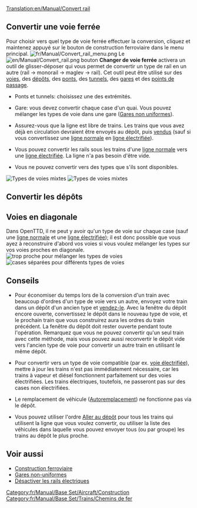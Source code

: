 [[Translation:en/Manual/Convert rail]]
{{fr/Manual/Tutoriel}}{{fr/Manual/Amorce}}

==Convertir une voie ferrée==
Pour choisir vers quel type de voie ferrée effectuer la conversion, cliquez et maintenez appuyé sur le bouton de construction ferroviaire dans le menu principal.
[[File:fr/Manual/Convert rail menu.png|none]]
Le [[File:en/Manual/Convert rail.png]] bouton '''Changer de voie ferrée''' activera un outil de glisser-déposer qui vous permet de convertir un type de rail en un autre (rail -> monorail -> maglev -> rail). Cet outil peut être utilisé sur des [[fr/Manual/Construction de voies|voies]], des [[fr/Manual/Construction de dépôts|dépôts]], des [[fr/Manual/Ponts|ponts]], des [[fr/Manual/Tunnels|tunnels]], des [[fr/Manual/Gares|gares]] et des [[fr/Manual/Points de contrôle|points de passage]].

* Ponts et tunnels: choisissez une des extrémités.

* Gare: vous devez convertir chaque case d'un quai. Vous pouvez mélanger les types de voie dans une gare ([[fr/Archive/Manual/Settings/Gares non uniformes|Gares non uniformes]]).

* Assurez-vous que la ligne est libre de trains. Les trains que vous avez déjà en circulation devraient être envoyés au dépôt, puis [[fr/Manual/Vendre un train complet|vendus]] (sauf si vous convertissez une [[fr/Manual/Base Set/Lignes ferroviaires|ligne normale]] en [[fr/Manual/Base Set/Chemin de fer électrifié|ligne électrifiée]]).

* Vous pouvez convertir les rails sous les trains d'une [[fr/Manual/Base Set/Lignes ferroviaires|ligne normale]] vers une [[fr/Manual/Base Set/Chemin de fer électrifié|ligne électrifiée]]. La ligne n'a pas besoin d'être vide.

* Vous ne pouvez convertir vers des types que s'ils sont disponibles.
[[File:en/Manual/Convert station.png|left|frame|Types de voies mixtes]]
[[File:en/Manual/Convert rail tunnel.png|none|frame|Types de voies mixtes]]
{{en/-}}

==Convertir les dépôts==
{{fr/Note|Seuls les [[fr/Manual/Dépôts|dépôts]] vides peuvent être convertis (à moins que le type de rail soit compatible)}}


==Voies en diagonale==
Dans OpenTTD, il ne peut y avoir qu'un type de voie sur chaque case (sauf une [[fr/Manual/Base Set/Lignes ferroviaires|ligne normale]] et une [[fr/Manual/Base Set/Chemin de fer électrifié|ligne électrifiée]]); il est donc possible que vous ayez à reconstruire d'abord vos voies si vous voulez mélanger les types sur vos voies proches en diagonale.
[[File:en/Manual/Convert rail close.png|left|frame|trop proche pour mélanger les types de voies]]
[[File:en/Manual/Convert rail good.png|none|frame|cases séparées pour différents types de voies]] 
{{en/-}}
==Conseils==
* Pour économiser du temps lors de la conversion d'un train avec beaucoup d'ordres d'un type de voie vers un autre, envoyez votre train dans un dépôt d'un ancien type et [[fr/Manual/Vendre un train complet|vendez-le]]. Avec la fenêtre du dépôt encore ouverte, convertissez le dépôt dans le nouveau type de voie, et le prochain train que vous construirez aura les ordres du train précédent. La fenêtre du dépôt doit rester ouverte pendant toute l'opération. Remarquez que vous ne pouvez convertir qu'un seul train avec cette méthode, mais vous pouvez aussi reconvertir le dépôt vide vers l'ancien type de voie pour convertir un autre train en utilisant le même dépôt.

* Pour convertir vers un type de voie compatible (par ex. [[fr/Manual/Base Set/Chemin de fer électrifié|voie électrifiée]]), mettre à jour les trains n'est pas immédiatement nécessaire, car les trains à vapeur et diésel fonctionnent parfaitement sur des voies électrifiées. Les trains électriques, toutefois, ne passeront pas sur des cases non électrifiées.

* Le remplacement de véhicule ([[fr/Manual/Remplacement de véhicules#autoremplacement|Autoremplacement]]) ne fonctionne pas via le dépôt.

* Vous pouvez utiliser l'ordre [[fr/Manual/Ordres|Aller au dépôt]] pour tous les trains qui utilisent la ligne que vous voulez convertir, ou utiliser la liste des véhicules dans laquelle vous pouvez envoyer tous (ou par groupe) les trains au dépôt le plus proche.

==Voir aussi==
*[[fr/Manual/Construction Ferroviaire|Construction ferroviaire]]
*[[fr/Archive/Manual/Settings/Gares non uniformes|Gares non-uniformes]]
*[[fr/Archive/Manual/Settings/Options avancées/Véhicules|Désactiver les rails électriques]]

[[Category:fr/Manual/Base Set/Aircraft/Construction]]
[[Category:fr/Manual/Base Set/Trains/Chemins de fer]]